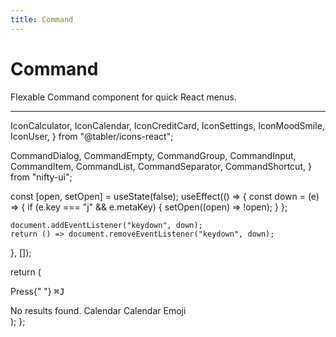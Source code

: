```yaml
---
title: Command
---
```


# Command

Flexable Command component for quick React menus.

---

  IconCalculator,
  IconCalendar,
  IconCreditCard,
  IconSettings,
  IconMoodSmile,
  IconUser,
} from "@tabler/icons-react";

  CommandDialog,
  CommandEmpty,
  CommandGroup,
  CommandInput,
  CommandItem,
  CommandList,
  CommandSeparator,
  CommandShortcut,
} from "nifty-ui";

  const [open, setOpen] = useState(false);
  useEffect(() => {
    const down = (e) => {
      if (e.key === "j" && e.metaKey) {
        setOpen((open) => !open);
      }
    };

    document.addEventListener("keydown", down);
    return () => document.removeEventListener("keydown", down);

}, []);

return (
<div>
<p className="text-sm text-muted-foreground">
Press{" "}
<kbd className="pointer-events-none inline-flex h-5 select-none items-center gap-1 rounded border bg-muted px-1.5 font-mono text-[10px] font-medium text-muted-foreground opacity-100">
<span className="text-xs">⌘</span>J
</kbd>
</p>
<CommandDialog open={open} onOpenChange={setOpen}>
<CommandInput placeholder="Type a command or search..." />
<CommandList>
<CommandEmpty>No results found.</CommandEmpty>
<CommandGroup heading="Suggestions">
<CommandItem>
<IconCalendar className="mr-2 h-4 w-4" />
<span>Calendar</span>
</CommandItem>
<CommandItem>
<IconCalendar className="mr-2 h-4 w-4" />
<span>Calendar</span>
</CommandItem>
<CommandItem>
<IconMoodSmile className="mr-2 h-4 w-4" />
<span>Emoji</span>
</CommandItem>
</CommandGroup>
<CommandSeparator />
</CommandList>
</CommandDialog>
</div>
);
};
